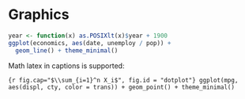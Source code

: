 # Graphics {#graphics}


```r
year <- function(x) as.POSIXlt(x)$year + 1900
ggplot(economics, aes(date, unemploy / pop)) +
  geom_line() + theme_minimal()
```

\newpage

Math latex in captions is supported:

```{r fig.cap="$\\sum_{i=1}^n X_i$", fig.id = "dotplot"}
ggplot(mpg, aes(displ, cty, color = trans)) + geom_point() + theme_minimal()
```


